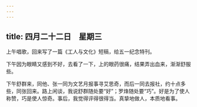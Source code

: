 ```yaml
---
---
---
```

title: 四月二十二日　星期三
---




上午唱歌，回来写了一篇《工人与文化》短稿，给五一纪念特刊。

下午因为眼睛又感到不好，去看了一下，上的眼药很痛，结果弄出血来，渐渐舒服些。

下午舒群来，同他、张一同为文艺月报事寻艾思奇，而后一同去报社，约十点多些，同张回来。路上闲谈，我说舒群随处要“好”；罗烽随处要“巧”。好是为了使人称赞，巧是使人惊奇。事后，我觉得评得很得当。真挚地做人，本质地看事。
